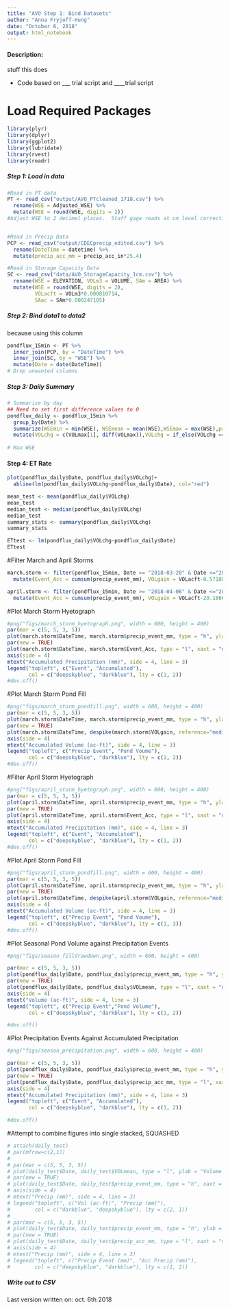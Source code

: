 ```yaml
---
title: "AVO Step 1: Bind Datasets"
author: "Anna Fryjoff-Hung"
date: "October 6, 2018"
output: html_notebook
---
```


#### Description:
stuff this does

- Code based on ___ trial script and ____trial script

# Load Required Packages 
```r
library(plyr)
library(dplyr)
library(ggplot2)
library(lubridate)
library(rvest)
library(readr)

```


##### Step 1: Load in data 


```r
#Read in PT data
PT <- read_csv("output/AVO_PTcleaned_1718.csv") %>% 
  rename(WSE = Adjusted_WSE) %>%
  mutate(WSE = round(WSE, digits = 2))
#Adjust WSE to 2 decimel places.  Staff gage reads at cm level correction


#Read in Precip Data
PCP <- read_csv("output/CDECprecip_edited.csv") %>% 
  rename(DateTime = datetime) %>% 
  mutate(precip_acc_mm = precip_acc_in*25.4)

#Read in Storage Capacity Data
SC <- read_csv("data/AVO_StorageCapacity_1cm.csv") %>% 
  rename(WSE = ELEVATION, VOLm3 = VOLUME, SAm = AREA) %>% 
  mutate(WSE = round(WSE, digits = 2), 
         VOLacft = VOLm3*0.000810714,
         SAac = SAm*0.000247105)

```



##### Step 2: Bind data1 to data2 
because using this column

```r
pondflux_15min <- PT %>% 
  inner_join(PCP, by = "DateTime") %>% 
  inner_join(SC, by = "WSE") %>% 
  mutate(Date = date(DateTime))
# Drop unwanted columns 
```

##### Step 3: Daily Summary

```r
# Summarize by day
## Need to set first difference values to 0
pondflux_daily <- pondflux_15min %>%
  group_by(Date) %>% 
  summarize(WSEmin = min(WSE), WSEmean = mean(WSE),WSEmax = max(WSE),precip_event_mm = sum(precip_event_mm), precip_acc_mm = max(precip_acc_mm), VOLmin =min(VOLacft), VOLmean = mean(VOLacft), VOLmax = max(VOLacft), SAmin = min(SAac), SAmean = mean(SAac), SAmax = max(SAac)) %>% 
  mutate(VOLchg = c(VOLmax[1], diff(VOLmax)),VOLchg = if_else(VOLchg == VOLmax, 0, VOLchg), SAchg = c(SAmax[1], diff(SAmax)), SAchg = if_else(SAmax == SAchg, 0, SAchg), AcPerDay = (VOLchg/SAmax))
  
# Max WSE 

```

#### Step 4: ET Rate
```r
plot(pondflux_daily$Date, pondflux_daily$VOLchg)+
  abline(lm(pondflux_daily$VOLchg~pondflux_daily$Date), col="red")

mean_test <- mean(pondflux_daily$VOLchg)
mean_test
median_test <- median(pondflux_daily$VOLchg)
median_test
summary_stats <- summary(pondflux_daily$VOLchg)
summary_stats

ETtest <- lm(pondflux_daily$VOLchg~pondflux_daily$Date)
ETtest
```

#Filter March and April Storms
```r
march.storm <- filter(pondflux_15min, Date >= "2018-03-20" & Date <="2018-03-22") %>% 
  mutate(Event_Acc = cumsum(precip_event_mm), VOLgain = VOLacft-8.571884)

april.storm <- filter(pondflux_15min, Date >= "2018-04-06" & Date <="2018-04-07") %>% 
  mutate(Event_Acc = cumsum(precip_event_mm), VOLgain = VOLacft-20.18068)

```

#Plot March Storm Hyetograph
```r
#png("figs/march_storm_hyetograph.png", width = 600, height = 400)
par(mar = c(5, 5, 3, 5))
plot(march.storm$DateTime, march.storm$precip_event_mm, type = "h", ylab = "Precipitation Event (mm)", main = "March Storm Hyetograph", xlab = "March 20-22, 2018", col = "deepskyblue")
par(new = TRUE)
plot(march.storm$DateTime, march.storm$Event_Acc, type = "l", xaxt = "n", yaxt = "n", ylab = "", xlab = "", col = "darkblue", lty = 2)
axis(side = 4)
mtext("Accumulated Precipitation (mm)", side = 4, line = 3)
legend("topleft", c("Event", "Accumulated"),
       col = c("deepskyblue", "darkblue"), lty = c(1, 2))
#dev.off()
```
#Plot March Storm Pond Fill
```r
#png("figs/march_storm_pondfill.png", width = 600, height = 400)
par(mar = c(5, 5, 3, 5))
plot(march.storm$DateTime, march.storm$precip_event_mm, type = "h", ylab = "Precipitation (mm)", main = "March Storm Pond Fill", xlab = "March 20-22, 2018", col = "deepskyblue")
par(new = TRUE)
plot(march.storm$DateTime, despike(march.storm$VOLgain, reference="median", n = 1, k = 31), type = "l", xaxt = "n", yaxt = "n", ylab = "n", xlab = "n", col = "darkblue", lty = 3)
axis(side = 4)
mtext("Accumulated Volume (ac-ft)", side = 4, line = 3)
legend("topleft", c("Precip Event", "Pond Voume"),
       col = c("deepskyblue", "darkblue"), lty = c(1, 2))
#dev.off()
```



#Filter April Storm Hyetograph
```r
#png("figs/april_storm_hyetograph.png", width = 600, height = 400)
par(mar = c(5, 5, 3, 5))
plot(april.storm$DateTime, april.storm$precip_event_mm, type = "h", ylab = "Precipitation Event (mm)", main = "April Storm Hyetograph", xlab = "April 6-7, 2018", col = "deepskyblue")
par(new = TRUE)
plot(april.storm$DateTime, april.storm$Event_Acc, type = "l", xaxt = "n", yaxt = "n", ylab = "", xlab = "", col = "darkblue", lty = 2)
axis(side = 4)
mtext("Accumulated Precipitation (mm)", side = 4, line = 3)
legend("topleft", c("Event", "Accumulated"),
       col = c("deepskyblue", "darkblue"), lty = c(1, 2))
#dev.off()
```

#Plot April Storm Pond Fill
```r
#png("figs/april_storm_pondfill.png", width = 600, height = 400)
par(mar = c(5, 5, 3, 5))
plot(april.storm$DateTime, april.storm$precip_event_mm, type = "h", ylab = "Precipitation (mm)", main = "April Storm Pond Fill", xlab = "April 6-7, 2018", col = "deepskyblue")
par(new = TRUE)
plot(april.storm$DateTime, despike(april.storm$VOLgain, reference="median", n = 1, k = 31), type = "l", xaxt = "n", yaxt = "n", ylab = "", xlab = "", col = "darkblue", lty = 3)
axis(side = 4)
mtext("Accumulated Volume (ac-ft)", side = 4, line = 3)
legend("topleft", c("Precip Event", "Pond Voume"),
       col = c("deepskyblue", "darkblue"), lty = c(1, 3))
#dev.off()
```


#Plot Seasonal Pond Volume against Precipitation Events 
```r
#png("figs/season_filldrawdown.png", width = 600, height = 400)

par(mar = c(5, 5, 3, 5))
plot(pondflux_daily$Date, pondflux_daily$precip_event_mm, type = "h", ylab = "Precipitation (mm)", main = "Pond Fill and Drawdown", xlab = "November 6, 2017 - July 23, 2018", col = "deepskyblue", lty = 1)
par(new = TRUE)
plot(pondflux_daily$Date, pondflux_daily$VOLmean, type = "l", xaxt = "n", yaxt = "n", ylab = "", xlab = "", col = "darkblue", lty = 2)
axis(side = 4)
mtext("Volume (ac-ft)", side = 4, line = 3)
legend("topleft", c("Precip Event","Pond Volume"),
       col = c("deepskyblue", "darkblue"), lty = c(1, 2))

#dev.off()

```
#Plot Precipitation Events Against Accumulated Precipitation
```r
#png("figs/season_precipitation.png", width = 600, height = 400)

par(mar = c(5, 5, 3, 5))
plot(pondflux_daily$Date, pondflux_daily$precip_event_mm, type = "h", ylab = "Precipitation Event (mm)", main = "Precipitation", xlab = "November 6, 2017 - July 23, 2018", col = "deepskyblue")
par(new = TRUE)
plot(pondflux_daily$Date, pondflux_daily$precip_acc_mm, type = "l", xaxt = "n", yaxt = "n", ylab = "", xlab = "", col = "darkblue", lty = 2)
axis(side = 4)
mtext("Accumulated Precipitation (mm)", side = 4, line = 3)
legend("topleft", c("Event", "Accumulated"),
       col = c("deepskyblue", "darkblue"), lty = c(1, 2))

#dev.off()

```

#Attempt to combine figures into single stacked, SQUASHED
```r
# attach(daily_test)
# par(mfrow=c(2,1))
# 
# par(mar = c(5, 5, 3, 5))
# plot(daily_test$Date, daily_test$VOLmean, type = "l", ylab = "Volume (ac-ft)", main = "Pond Volume vs. Precipitation Events", xlab = "Date", col = "darkblue", lty = 2)
# par(new = TRUE)
# plot(daily_test$Date, daily_test$precip_event_mm, type = "h", xaxt = "n", yaxt = "n", ylab = "", xlab = "", col = "deepskyblue")
# axis(side = 4)
# mtext("Precip (mm)", side = 4, line = 3)
# legend("topleft", c("Vol (ac-ft)", "Precip (mm)"),
#        col = c("darkblue", "deepskyblue"), lty = c(2, 1))
# 
# par(mar = c(5, 5, 3, 5))
# plot(daily_test$Date, daily_test$precip_event_mm, type = "h", ylab = "Precip (mm)", main = "Precipitation Events vs. Accumulated Precipitation", xlab = "Date", col = "deepskyblue")
# par(new = TRUE)
# plot(daily_test$Date, daily_test$precip_acc_mm, type = "l", xaxt = "n", yaxt = "n", ylab = "", xlab = "", col = "darkblue", lty = 2)
# axis(side = 4)
# mtext("Precip (mm)", side = 4, line = 3)
# legend("topleft", c("Precip Event (mm)", "Acc Precip (mm)"),
#        col = c("deepskyblue", "darkblue"), lty = c(1, 2))
```

##### Write out to CSV
Last version written on: oct. 6th 2018 

```r

```

